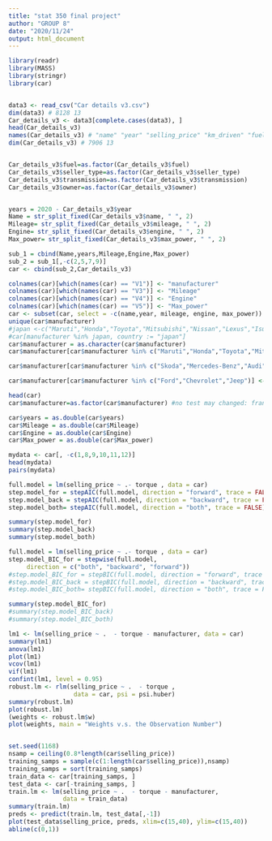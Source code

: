 ```yaml
---
title: "stat 350 final project"
author: "GROUP 8"
date: "2020/11/24"
output: html_document
---
```


```r

library(readr)
library(MASS)
library(stringr)
library(car)


data3 <- read_csv("Car details v3.csv")
dim(data3) # 8128 13
Car_details_v3 <- data3[complete.cases(data3), ]
head(Car_details_v3)
names(Car_details_v3) # "name" "year" "selling_price" "km_driven" "fuel" "seller_type" "transmission" "owner" "mileage" "engine" "max_power" "torque" "seats"  
dim(Car_details_v3) # 7906 13


Car_details_v3$fuel=as.factor(Car_details_v3$fuel)
Car_details_v3$seller_type=as.factor(Car_details_v3$seller_type)
Car_details_v3$transmission=as.factor(Car_details_v3$transmission)
Car_details_v3$owner=as.factor(Car_details_v3$owner)


years = 2020 - Car_details_v3$year
Name = str_split_fixed(Car_details_v3$name, " ", 2)
Mileage= str_split_fixed(Car_details_v3$mileage, " ", 2)
Engine= str_split_fixed(Car_details_v3$engine, " ", 2)
Max_power= str_split_fixed(Car_details_v3$max_power, " ", 2)

sub_1 = cbind(Name,years,Mileage,Engine,Max_power)
sub_2 = sub_1[,-c(2,5,7,9)]
car <- cbind(sub_2,Car_details_v3)

colnames(car)[which(names(car) == "V1")] <- "manufacturer"
colnames(car)[which(names(car) == "V3")] <- "Mileage"
colnames(car)[which(names(car) == "V4")] <- "Engine"
colnames(car)[which(names(car) == "V5")] <- "Max_power"
car <- subset(car, select = -c(name,year, mileage, engine, max_power))
unique(car$manufacturer)
#japan <-c("Maruti","Honda","Toyota","Mitsubishi","Nissan","Lexus","Isuzu")
#car[manufacturer %in% japan, country := "japan"]
car$manufacturer = as.character(car$manufacturer)
car$manufacturer[car$manufacturer %in% c("Maruti","Honda","Toyota","Mitsubishi","Nissan","Lexus","Isuzu", "Hyudai", "Mahindra", "Tata", "Datsun", "Daewoo", "Kia", "Force", "Ashok")] <- "Asia"

car$manufacturer[car$manufacturer %in% c("Skoda","Mercedes-Benz","Audi","Volkswagen","BMW", "Renault", "Land", "MG", "Volvo", "Fiat", "Opel")] <- "Europe"

car$manufacturer[car$manufacturer %in% c("Ford","Chevrolet","Jeep")] <- "US"

head(car)
car$manufacturer=as.factor(car$manufacturer) #no test may changed: frank wang 

car$years = as.double(car$years)
car$Mileage = as.double(car$Mileage)
car$Engine = as.double(car$Engine)
car$Max_power = as.double(car$Max_power)
```

```r
mydata <- car[, -c(1,8,9,10,11,12)]
head(mydata)
pairs(mydata)
```
```r
full.model = lm(selling_price ~ .- torque , data = car)
step.model_for = stepAIC(full.model, direction = "forward", trace = FALSE)
step.model_back = stepAIC(full.model, direction = "backward", trace = FALSE)
step.model_both= stepAIC(full.model, direction = "both", trace = FALSE)

summary(step.model_for)
summary(step.model_back)
summary(step.model_both)
```
```r
full.model = lm(selling_price ~ .- torque , data = car)
step.model_BIC_for = stepwise(full.model,
     direction = c("both", "backward", "forward"))
#step.model_BIC_for = stepBIC(full.model, direction = "forward", trace = FALSE)
#step.model_BIC_back = stepBIC(full.model, direction = "backward", trace = FALSE)
#step.model_BIC_both= stepBIC(full.model, direction = "both", trace = FALSE)

summary(step.model_BIC_for)
#summary(step.model_BIC_back)
#summary(step.model_BIC_both)
```
```r
lm1 <- lm(selling_price ~ .  - torque - manufacturer, data = car)
summary(lm1)
anova(lm1)
plot(lm1)
vcov(lm1)
vif(lm1)
confint(lm1, level = 0.95)
robust.lm <- rlm(selling_price ~ .  - torque ,
                  data = car, psi = psi.huber)
summary(robust.lm)
plot(robust.lm)
(weights <- robust.lm$w)
plot(weights, main = "Weights v.s. the Observation Number")


set.seed(1168)
nsamp = ceiling(0.8*length(car$selling_price))
training_samps = sample(c(1:length(car$selling_price)),nsamp)
training_samps = sort(training_samps)
train_data <- car[training_samps, ]
test_data <- car[-training_samps, ]
train.lm <- lm(selling_price ~ .  - torque - manufacturer,
               data = train_data)
summary(train.lm)
preds <- predict(train.lm, test_data[,-1])
plot(test_data$selling_price, preds, xlim=c(15,40), ylim=c(15,40))
abline(c(0,1))


```



















